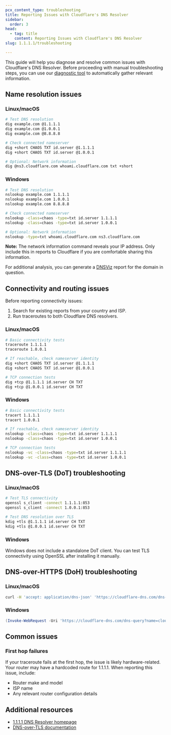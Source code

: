 ```yaml
---
pcx_content_type: troubleshooting
title: Reporting Issues with Cloudflare's DNS Resolver
sidebar:
  order: 3
head:
  - tag: title
    content: Reporting Issues with Cloudflare's DNS Resolver
slug: 1.1.1.1/troubleshooting

---
```



This guide will help you diagnose and resolve common issues with Cloudflare's DNS Resolver. Before proceeding with manual troubleshooting steps, you can use our [diagnostic tool](https://1.1.1.1) to automatically gather relevant information.

## Name resolution issues

### Linux/macOS

```sh
# Test DNS resolution
dig example.com @1.1.1.1
dig example.com @1.0.0.1
dig example.com @8.8.8.8

# Check connected nameserver
dig +short CHAOS TXT id.server @1.1.1.1
dig +short CHAOS TXT id.server @1.0.0.1

# Optional: Network information
dig @ns3.cloudflare.com whoami.cloudflare.com txt +short
```

### Windows

```sh
# Test DNS resolution
nslookup example.com 1.1.1.1
nslookup example.com 1.0.0.1
nslookup example.com 8.8.8.8

# Check connected nameserver
nslookup -class=chaos -type=txt id.server 1.1.1.1
nslookup -class=chaos -type=txt id.server 1.0.0.1

# Optional: Network information
nslookup -type=txt whoami.cloudflare.com ns3.cloudflare.com
```

**Note:** The network information command reveals your IP address. Only include this in reports to Cloudflare if you are comfortable sharing this information.

For additional analysis, you can generate a [DNSViz](http://dnsviz.net/) report for the domain in question.

## Connectivity and routing issues

Before reporting connectivity issues:

1. Search for existing reports from your country and ISP.
2. Run traceroutes to both Cloudflare DNS resolvers.

### Linux/macOS

```sh
# Basic connectivity tests
traceroute 1.1.1.1
traceroute 1.0.0.1

# If reachable, check nameserver identity
dig +short CHAOS TXT id.server @1.1.1.1
dig +short CHAOS TXT id.server @1.0.0.1

# TCP connection tests
dig +tcp @1.1.1.1 id.server CH TXT
dig +tcp @1.0.0.1 id.server CH TXT
```

### Windows

```sh
# Basic connectivity tests
tracert 1.1.1.1
tracert 1.0.0.1

# If reachable, check nameserver identity
nslookup -class=chaos -type=txt id.server 1.1.1.1
nslookup -class=chaos -type=txt id.server 1.0.0.1

# TCP connection tests
nslookup -vc -class=chaos -type=txt id.server 1.1.1.1
nslookup -vc -class=chaos -type=txt id.server 1.0.0.1
```

## DNS-over-TLS (DoT) troubleshooting

### Linux/macOS

```sh
# Test TLS connectivity
openssl s_client -connect 1.1.1.1:853
openssl s_client -connect 1.0.0.1:853

# Test DNS resolution over TLS
kdig +tls @1.1.1.1 id.server CH TXT
kdig +tls @1.0.0.1 id.server CH TXT
```

### Windows

Windows does not include a standalone DoT client. You can test TLS connectivity using OpenSSL after installing it manually.

## DNS-over-HTTPS (DoH) troubleshooting

### Linux/macOS

```sh
curl -H 'accept: application/dns-json' 'https://cloudflare-dns.com/dns-query?name=cloudflare.com&type=AAAA'
```

### Windows

```powershell
(Invoke-WebRequest -Uri 'https://cloudflare-dns.com/dns-query?name=cloudflare.com&type=AAAA').RawContent
```

## Common issues

### First hop failures

If your traceroute fails at the first hop, the issue is likely hardware-related. Your router may have a hardcoded route for 1.1.1.1. When reporting this issue, include:

- Router make and model
- ISP name
- Any relevant router configuration details

## Additional resources

- [1.1.1.1 DNS Resolver homepage](https://1.1.1.1)
- [DNS-over-TLS documentation](/1.1.1.1/dns-over-tls)

